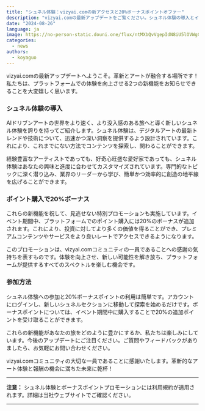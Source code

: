 ```yaml
---
title: "シュネル体験：vizyai.comの新アクセスと20%ボーナスポイントオファー"
description: "vizyai.comの最新アップデートをご覧ください。シュネル体験の導入とイベント期間中の特別20%ボーナスポイント購入オファーを含む新機能をご紹介します。"
date: "2024-08-26"
language: ja
image: https://no-person-static.douni.one/flux/ntMXbQvVgepIdN8iU5lOVWgCeUtc0xFE.jpg
categories:
  - news
authors:
  - koyaguo
---
```


vizyai.comの最新アップデートへようこそ。革新とアートが融合する場所です！私たちは、プラットフォームでの体験を向上させる2つの新機能をお知らせできることを大変嬉しく思います。

### シュネル体験の導入

AIドリブンアートの世界をより速く、より没入感のある旅へと導く新しいシュネル体験を誇りを持ってご紹介します。シュネル体験は、デジタルアートの最新トレンドや技術について、迅速かつ深い洞察を提供するよう設計されています。これにより、これまでにない方法でコンテンツを探索し、関わることができます。

経験豊富なアーティストであっても、好奇心旺盛な愛好家であっても、シュネル体験はあなたの興味と進度に合わせてカスタマイズされています。専門的なトピックに深く潜り込み、業界のリーダーから学び、簡単かつ効率的に創造の地平線を広げることができます。

### ポイント購入で20%ボーナス

これらの新機能を祝して、見逃せない特別プロモーションも実施しています。イベント期間中、プラットフォームでのポイント購入には20%のボーナスが追加されます。これにより、投資に対してより多くの価値を得ることができ、プレミアムコンテンツやサービスをより良いレートでアクセスできるようになります。

このプロモーションは、vizyai.comコミュニティの一員であることへの感謝の気持ちを表すものです。体験を向上させ、新しい可能性を解き放ち、プラットフォームが提供するすべてのスペクトルを楽しむ機会です。

### 参加方法

シュネル体験への参加と20%ボーナスポイントの利用は簡単です。アカウントにログインし、新しいシュネルセクションに移動して探索を始めるだけです。ボーナスポイントについては、イベント期間中に購入することで20%の追加ポイントを受け取ることができます。

これらの新機能があなたの旅をどのように豊かにするか、私たちは楽しみにしています。今後のアップデートにご注目ください。ご質問やフィードバックがありましたら、お気軽にお問い合わせください。

vizyai.comコミュニティの大切な一員であることに感謝いたします。革新的なアート体験と報酬の機会に満ちた未来に乾杯！

---

**注意：** シュネル体験とボーナスポイントプロモーションには利用規約が適用されます。詳細は当社ウェブサイトでご確認ください。

---
